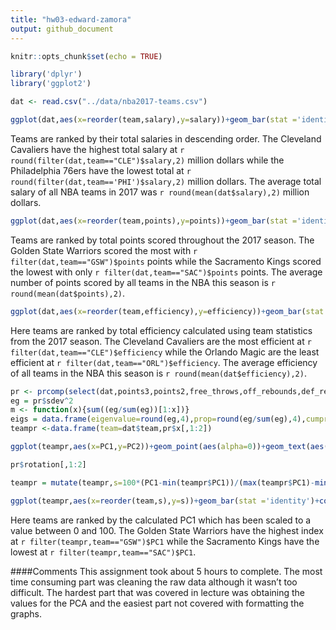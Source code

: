 ```yaml
---
title: "hw03-edward-zamora"
output: github_document
---
```


```r
knitr::opts_chunk$set(echo = TRUE)
```

```r
library('dplyr')
library('ggplot2')
```

```r
dat <- read.csv("../data/nba2017-teams.csv")
```

```r
ggplot(dat,aes(x=reorder(team,salary),y=salary))+geom_bar(stat ='identity')+coord_flip()+geom_line(aes(x=team,y=mean(salary),group=1,size=2,col="#FF0000",alpha=.7))+xlab("Team")+ylab("Salary (in millions)")+theme(legend.position = "none")+ggtitle('NBA Teams Ranked by Total Salary')
```


Teams are ranked by their total salaries in descending order. The Cleveland Cavaliers have the highest total salary at `r round(filter(dat,team=="CLE")$salary,2)` million dollars while the Philadelphia 76ers have the lowest total at `r round(filter(dat,team=='PHI')$salary,2)` million dollars. The average total salary of all NBA teams in 2017 was `r round(mean(dat$salary),2)` million dollars.
```r
ggplot(dat,aes(x=reorder(team,points),y=points))+geom_bar(stat ='identity')+coord_flip()+geom_line(aes(x=team,y=mean(points),group=1,size=2,col="#FF0000",alpha=.7))+xlab("Team")+ylab("Total Points")+theme(legend.position = "none")+ggtitle('NBA Teams Ranked by Total Points')
```


Teams are ranked by total points scored throughout the 2017 season. The Golden State Warriors scored the most with `r filter(dat,team=="GSW")$points` points while the Sacramento Kings scored the lowest with only `r filter(dat,team=="SAC")$points` points. The average number of points scored by all teams in the NBA this season is `r round(mean(dat$points),2)`.
```r
ggplot(dat,aes(x=reorder(team,efficiency),y=efficiency))+geom_bar(stat ='identity')+coord_flip()+geom_line(aes(x=team,y=mean(efficiency),group=1,size=2,col="#FF0000",alpha=.7))+xlab("Team")+ylab("Total Efficiency")+theme(legend.position = "none")+ggtitle('NBA Teams Ranked by Total Efficiency')
```


Here teams are ranked by total efficiency calculated using team statistics from the 2017 season. The Cleveland Cavaliers are the most efficient at `r filter(dat,team=="CLE")$efficiency` while the Orlando Magic are the least efficient at `r filter(dat,team=="ORL")$efficiency`. The average efficiency of all teams in the NBA this season is `r round(mean(dat$efficiency),2)`.
```r
pr <- prcomp(select(dat,points3,points2,free_throws,off_rebounds,def_rebounds,assists,steals,blocks,turnovers,fouls),scale. = TRUE)
eg = pr$sdev^2
m <- function(x){sum((eg/sum(eg))[1:x])}
eigs = data.frame(eigenvalue=round(eg,4),prop=round(eg/sum(eg),4),cumprop=round(sapply(1:10,m),4))
teampr <-data.frame(team=dat$team,pr$x[,1:2])
```

```r
ggplot(teampr,aes(x=PC1,y=PC2))+geom_point(aes(alpha=0))+geom_text(aes(label=team))+theme(legend.position = "none")+ggtitle('PCA Plot (PC1 and PC2)')+geom_line(aes(x=0))+geom_line(aes(y=0))
```

```r
pr$rotation[,1:2]
```


```r
teampr = mutate(teampr,s=100*(PC1-min(teampr$PC1))/(max(teampr$PC1)-min(teampr$PC1)))

ggplot(teampr,aes(x=reorder(team,s),y=s))+geom_bar(stat ='identity')+coord_flip()+xlab("Team")+ylab("First PC (scaled from 0 to 100)")+theme(legend.position = "none")+ggtitle('NBA Teams Ranked by Scaled PC1')
```


Here teams are ranked by the calculated PC1 which has been scaled to a value between 0 and 100. The Golden State Warriors have the highest index at `r filter(teampr,team=="GSW")$PC1` while the Sacramento Kings have the lowest at `r filter(teampr,team=="SAC")$PC1`.

####Comments
This assignment took about 5 hours to complete. The most time consuming part was cleaning the raw data although it wasn't too difficult. The hardest part that was covered in lecture was obtaining the values for the PCA and the easiest part not covered with formatting the graphs.